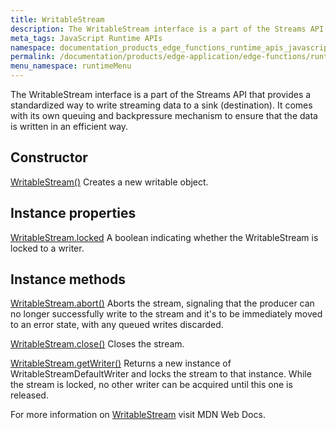 ```yaml
---
title: WritableStream
description: The WritableStream interface is a part of the Streams API that provides a standardized way to write streaming data to a sink(destination). It comes with its own queuing and backpressure mechanism to ensure that the data is written in an efficient way.
meta_tags: JavaScript Runtime APIs
namespace: documentation_products_edge_functions_runtime_apis_javascript_writable_stream
permalink: /documentation/products/edge-application/edge-functions/runtime-apis/javascript/writable-stream/
menu_namespace: runtimeMenu
---
```


The WritableStream interface is a part of the Streams API that provides a standardized way to write streaming data to a sink (destination). It comes with its own queuing and backpressure mechanism to ensure that the data is written in an efficient way.

## Constructor

[WritableStream()](https://developer.mozilla.org/en-US/docs/Web/API/WritableStream/WritableStream)
Creates a new writable object.

## Instance properties

[WritableStream.locked](https://developer.mozilla.org/en-US/docs/Web/API/WritableStream/locked)
A boolean indicating whether the WritableStream is locked to a writer.

## Instance methods

[WritableStream.abort()](https://developer.mozilla.org/en-US/docs/Web/API/WritableStream/abort)
Aborts the stream, signaling that the producer can no longer successfully write to the stream and it's to be immediately moved to an error state, with any queued writes discarded.

[WritableStream.close()](https://developer.mozilla.org/en-US/docs/Web/API/WritableStream/close)
Closes the stream.

[WritableStream.getWriter()](https://developer.mozilla.org/en-US/docs/Web/API/WritableStream/getWriter)
Returns a new instance of WritableStreamDefaultWriter and locks the stream to that instance. While the stream is locked, no other writer can be acquired until this one is released.

For more information on [WritableStream](https://developer.mozilla.org/en-US/docs/Web/API/WritableStream) visit MDN Web Docs.




